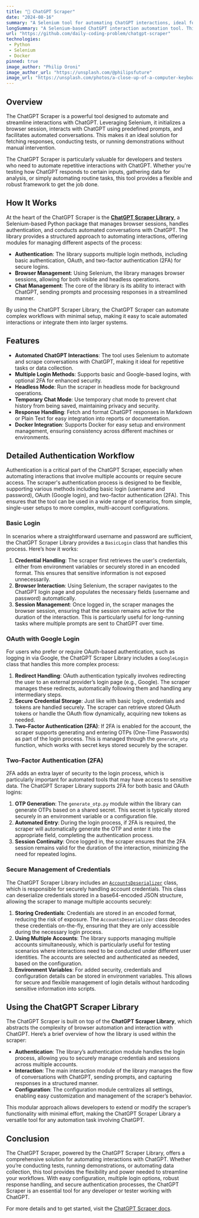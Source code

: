 ```yaml
---
title: "💭 ChatGPT Scraper"
date: "2024-08-16"
summary: "A Selenium tool for automating ChatGPT interactions, ideal for fetching responses, testing, and demos through predefined prompts in a browser session."
longSummary: "A Selenium-based ChatGPT interaction automation tool. This script initializes a browser session, interacts with ChatGPT using predefined prompts, and facilitates automated conversations with ChatGPT. Ideal for fetching responses and conducting tests or demonstrations."
url: "https://github.com/daily-coding-problem/chatgpt-scraper"
technologies:
 - Python
 - Selenium
 - Docker
pinned: true
image_author: "Philip Oroni"
image_author_url: "https://unsplash.com/@philipsfuture"
image_url: "https://unsplash.com/photos/a-close-up-of-a-computer-keyboard-with-a-number-on-it-Pl5rI5WbcCg"
---
```


## Overview

The ChatGPT Scraper is a powerful tool designed to automate and streamline interactions with ChatGPT. Leveraging Selenium, it initializes a browser session, interacts with ChatGPT using predefined prompts, and facilitates automated conversations. This makes it an ideal solution for fetching responses, conducting tests, or running demonstrations without manual intervention.

The ChatGPT Scraper is particularly valuable for developers and testers who need to automate repetitive interactions with ChatGPT. Whether you're testing how ChatGPT responds to certain inputs, gathering data for analysis, or simply automating routine tasks, this tool provides a flexible and robust framework to get the job done.

## How It Works

At the heart of the ChatGPT Scraper is the [**ChatGPT Scraper Library**](https://github.com/daily-coding-problem/chatgpt-scraper-lib), a Selenium-based Python package that manages browser sessions, handles authentication, and conducts automated conversations with ChatGPT. The library provides a structured approach to automating interactions, offering modules for managing different aspects of the process:

- **Authentication**: The library supports multiple login methods, including basic authentication, OAuth, and two-factor authentication (2FA) for secure logins.
- **Browser Management**: Using Selenium, the library manages browser sessions, allowing for both visible and headless operations.
- **Chat Management**: The core of the library is its ability to interact with ChatGPT, sending prompts and processing responses in a streamlined manner.

By using the ChatGPT Scraper Library, the ChatGPT Scraper can automate complex workflows with minimal setup, making it easy to scale automated interactions or integrate them into larger systems.

## Features

- **Automated ChatGPT Interactions**: The tool uses Selenium to automate and scrape conversations with ChatGPT, making it ideal for repetitive tasks or data collection.
- **Multiple Login Methods**: Supports basic and Google-based logins, with optional 2FA for enhanced security.
- **Headless Mode**: Run the scraper in headless mode for background operations.
- **Temporary Chat Mode**: Use temporary chat mode to prevent chat history from being saved, maintaining privacy and security.
- **Response Handling**: Fetch and format ChatGPT responses in Markdown or Plain Text for easy integration into reports or documentation.
- **Docker Integration**: Supports Docker for easy setup and environment management, ensuring consistency across different machines or environments.

## Detailed Authentication Workflow

Authentication is a critical part of the ChatGPT Scraper, especially when automating interactions that involve multiple accounts or require secure access. The scraper's authentication process is designed to be flexible, supporting various methods including basic login (username and password), OAuth (Google login), and two-factor authentication (2FA). This ensures that the tool can be used in a wide range of scenarios, from simple, single-user setups to more complex, multi-account configurations.

### Basic Login

In scenarios where a straightforward username and password are sufficient, the ChatGPT Scraper Library provides a `BasicLogin` class that handles this process. Here’s how it works:

1. **Credential Handling**: The scraper first retrieves the user's credentials, either from environment variables or securely stored in an encoded format. This ensures that sensitive information is not exposed unnecessarily.
2. **Browser Interaction**: Using Selenium, the scraper navigates to the ChatGPT login page and populates the necessary fields (username and password) automatically.
3. **Session Management**: Once logged in, the scraper manages the browser session, ensuring that the session remains active for the duration of the interaction. This is particularly useful for long-running tasks where multiple prompts are sent to ChatGPT over time.

### OAuth with Google Login

For users who prefer or require OAuth-based authentication, such as logging in via Google, the ChatGPT Scraper Library includes a `GoogleLogin` class that handles this more complex process:

1. **Redirect Handling**: OAuth authentication typically involves redirecting the user to an external provider’s login page (e.g., Google). The scraper manages these redirects, automatically following them and handling any intermediary steps.
2. **Secure Credential Storage**: Just like with basic login, credentials and tokens are handled securely. The scraper can retrieve stored OAuth tokens or handle the OAuth flow dynamically, acquiring new tokens as needed.
3. **Two-Factor Authentication (2FA)**: If 2FA is enabled for the account, the scraper supports generating and entering OTPs (One-Time Passwords) as part of the login process. This is managed through the `generate_otp` function, which works with secret keys stored securely by the scraper.

### Two-Factor Authentication (2FA)

2FA adds an extra layer of security to the login process, which is particularly important for automated tools that may have access to sensitive data. The ChatGPT Scraper Library supports 2FA for both basic and OAuth logins:

1. **OTP Generation**: The `generate_otp.py` module within the library can generate OTPs based on a shared secret. This secret is typically stored securely in an environment variable or a configuration file.
2. **Automated Entry**: During the login process, if 2FA is required, the scraper will automatically generate the OTP and enter it into the appropriate field, completing the authentication process.
3. **Session Continuity**: Once logged in, the scraper ensures that the 2FA session remains valid for the duration of the interaction, minimizing the need for repeated logins.

### Secure Management of Credentials

The ChatGPT Scraper Library includes an [`AccountsDeserializer`](https://github.com/daily-coding-problem/accounts-serializer) class, which is responsible for securely handling account credentials. This class can deserialize credentials stored in a base64-encoded JSON structure, allowing the scraper to manage multiple accounts securely:

1. **Storing Credentials**: Credentials are stored in an encoded format, reducing the risk of exposure. The `AccountsDeserializer` class decodes these credentials on-the-fly, ensuring that they are only accessible during the necessary login process.
2. **Using Multiple Accounts**: The library supports managing multiple accounts simultaneously, which is particularly useful for testing scenarios where interactions need to be conducted under different user identities. The accounts are selected and authenticated as needed, based on the configuration.
3. **Environment Variables**: For added security, credentials and configuration details can be stored in environment variables. This allows for secure and flexible management of login details without hardcoding sensitive information into scripts.

## Using the ChatGPT Scraper Library

The ChatGPT Scraper is built on top of the **ChatGPT Scraper Library**, which abstracts the complexity of browser automation and interaction with ChatGPT. Here’s a brief overview of how the library is used within the scraper:

- **Authentication**: The library’s authentication module handles the login process, allowing you to securely manage credentials and sessions across multiple accounts.
- **Interaction**: The main interaction module of the library manages the flow of conversations with ChatGPT, sending prompts, and capturing responses in a structured manner.
- **Configuration**: The configuration module centralizes all settings, enabling easy customization and management of the scraper’s behavior.

This modular approach allows developers to extend or modify the scraper’s functionality with minimal effort, making the ChatGPT Scraper Library a versatile tool for any automation task involving ChatGPT.

## Conclusion

The ChatGPT Scraper, powered by the ChatGPT Scraper Library, offers a comprehensive solution for automating interactions with ChatGPT. Whether you’re conducting tests, running demonstrations, or automating data collection, this tool provides the flexibility and power needed to streamline your workflows. With easy configuration, multiple login options, robust response handling, and secure authentication processes, the ChatGPT Scraper is an essential tool for any developer or tester working with ChatGPT.

For more details and to get started, visit the [ChatGPT Scraper docs](https://github.com/daily-coding-problem/chatgpt-scraper).
